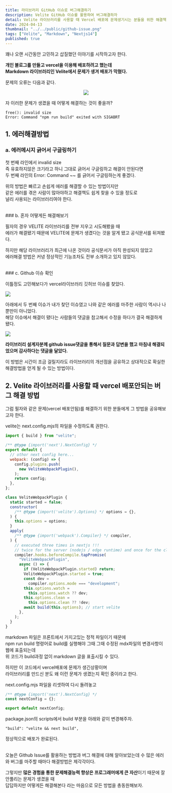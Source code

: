 ```yaml
---
title: 라이브러리 GitHub 이슈로 버그해결하기
description: Velite GitHub 이슈를 활용하여 버그해결하자
detail: Velite 라이브러리를 사용할 때 Vercel 배포에 문제생기시는 분들을 위한 해결책 및 GitHub이슈로 질문 하는 방법
date: 2024-04-13
thumbnail: "../../public/github-issue.png"
tags: ["Velite", "Markdown", "Nextjs14"]
published: true
---
```


꽤나 오랜 시간동안 고민하고 삽질했던 이야기를 시작하고자 한다.

**개인 블로그를 만들고 vercel을 이용해 배포하려고 했는데  
Markdown 라이브러리인 Velite에서 문제가 생겨 배포가 막혔다.**

문제의 오류는 다음과 같다.

<center>
  <img
    src="../../public/vercel-error.png"
    className="post-image"
  />
</center>

자 이러한 문제가 생겼을 때
어떻게 해결하는 것이 좋을까?

```ansi
free(): invalid size
Error: Command "npm run build" exited with SIGABRT
```

## 1. 에러해결방법

### a. 에러메시지 긁어서 구글링하기

첫 번째 라인에서 invalid size  
즉 유효하지않은 크기라고 하니 그대로 긁어서 구글링하고 해결이 안된다면  
두 번째 라인의 Error: Command ~~ 를 긁어서 구글링하는게 좋겠다.

위의 방법은 빠르고 손쉽게 에러를 해결할 수 있는 방법이지만  
같은 에러를 겪은 사람이 많아야하고 해결책도 쉽게 찾을 수 있을 정도로  
널리 사용되는 라이브러리여야 한다.

<br />
### b. 혼자 어떻게든 해결해보기

필자의 경우 VELITE 라이브러리를 전부 지우고 시도해봤을 때  
에러가 해결됐기 때문에 VELITE에 문제가 생겼다는 것을 알게 됐고
공식문서를 뒤져봤다.

하지만 해당 라이브러리가 최근에 나온 것이라 공식문서가 아직 완성되지 않았고  
에러해결 방법은 커녕 정상적인 기능조차도 전부 소개하고 있지 않았다.

<br />
### c. Github 이슈 확인

이틀정도 고민해보다가 vercel라이브러리 깃허브 이슈를 찾았다.

<img
  src="../../public/vercel-github-issue.png"
  className="post-image"
/>

아래에서 두 번째 이슈가 내가 찾던 이슈였고 나와 같은
에러를 마주한 사람이 역시나 나뿐만이 아니었다.  
해당 이슈에서 해결이 됐다는 사람들의 댓글을 참고해서 수정을 하다가 결국 해결하게 됐다.

<img
  src="../../public/vercel-question.png"
  className="post-image"
/>

**라이브러리 설계자분께 github issue댓글을 통해서 질문과 답변을 했고**
**마침내 해결되었으며 감사하다는 댓글을 달았다.**

이 방법은 시간이 조금 걸릴지라도 라이브러리의 개선점을 공유하고
상대적으로 확실한 해결방법을 얻게 될 수 있는 방법이다.

## 2. Velite 라이브러리를 사용할 때 vercel 배포안되는 버그 해결 방법

그럼 필자와 같은 문제(vercel 배포안됨)를 해결하기 위한 분들에게 그 방법을 공유해보고자 한다.

velite는 next.config.mjs의 파일을 수정하도록 권한다.

```js title="next.config.mjs"
import { build } from "velite";

/** @type {import('next').NextConfig} */
export default {
  // othor next config here...
  webpack: (config) => {
    config.plugins.push(
      new VeliteWebpackPlugin(),
    );
    return config;
  },
};

class VeliteWebpackPlugin {
  static started = false;
  constructor(
    /** @type {import('velite').Options} */ options = {},
  ) {
    this.options = options;
  }
  apply(
    /** @type {import('webpack').Compiler} */ compiler,
  ) {
    // executed three times in nextjs !!!
    // twice for the server (nodejs / edge runtime) and once for the client
    compiler.hooks.beforeCompile.tapPromise(
      "VeliteWebpackPlugin",
      async () => {
        if (VeliteWebpackPlugin.started) return;
        VeliteWebpackPlugin.started = true;
        const dev =
          compiler.options.mode === "development";
        this.options.watch =
          this.options.watch ?? dev;
        this.options.clean =
          this.options.clean ?? !dev;
        await build(this.options); // start velite
      },
    );
  }
}
```

markdown 파일은 프론트에서 가지고있는 정적 파일이기 때문에  
npm run build 명령어로 build를 실행해야 그때 그때 수정된 mdx파일의 변경사항이 웹에 표출되는데  
위 코드가 build과정 없이 markdown 글을 표출시킬 수 있다.

하지만 이 코드에서 vercel배포에 문제가 생긴상황이며  
라이브러리를 만드신 분도 왜 이런 문제가 생겼는지 확인 중이라고 한다.

next.config.mjs 파일을 리셋하여 다시 돌려놓고

```js title="next.config.mjs"
/** @type {import('next').NextConfig} */
const nextConfig = {};

export default nextConfig;
```

package.json의 scripts에서 build 부분을 아래와 같이 변경해주자.

```ansi
"build": "velite && next build",
```

정상적으로 배포가 완료된다.

<br />
오늘은 Github Issue를 활용하는 방법과 버그 해결에 대해
알아보았는데 수 많은 에러와 버그를 마주할 때마다 해결방법은
제각각이다.

그렇지만 **많은 경험을 통한 문제해결능력 향상은 프로그래머에게 큰 자산**이기 때문에
잘 안풀리는 문제가 생겼을 때  
답답하지만 어떻게든 해결해본다 라는 마음으로 모든 방법을 총동원해보자.
